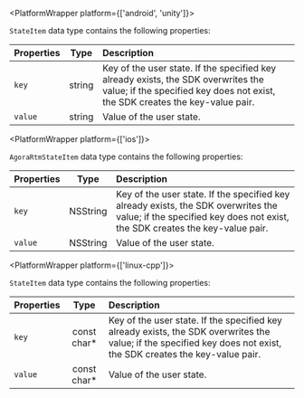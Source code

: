<PlatformWrapper platform={['android', 'unity']}>

`StateItem` data type contains the following properties:

| Properties | Type | Description |
| :------------------ | :--------------------: | :------------------------------------- |
| `key` | string | Key of the user state. If the specified key already exists, the SDK overwrites the value; if the specified key does not exist, the SDK creates the key-value pair. |
| `value` | string | Value of the user state. |

</PlatformWrapper>

<PlatformWrapper platform={['ios']}>

`AgoraRtmStateItem` data type contains the following properties:

| Properties | Type | Description |
| :------------------ | :--------------------: | :------------------------------------- |
| `key` | NSString | Key of the user state. If the specified key already exists, the SDK overwrites the value; if the specified key does not exist, the SDK creates the key-value pair. |
| `value` | NSString | Value of the user state. |

</PlatformWrapper>

<PlatformWrapper platform={['linux-cpp']}>

`StateItem` data type contains the following properties:

| Properties | Type | Description |
| :------------------ | :--------------------: | :------------------------------------- |
| `key`         |         const char*        | Key of the user state. If the specified key already exists, the SDK overwrites the value; if the specified key does not exist, the SDK creates the key-value pair.     |
| `value` | const char* | Value of the user state. |

</PlatformWrapper>